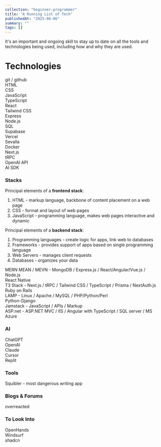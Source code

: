 ```yaml
---
collection: "beginner-programmer"
title: "A Running List of Tech"
publishedAt: "2025-06-06"
summary: ""
tags: []
---
```


It's an important and ongoing skill to stay up to date on all the tools and technologies being used, including how and why they are used.

# Technologies

git / github<br />
HTML<br />
CSS<br />
JavaScript<br />
TypeScript<br />
React<br />
Tailwind CSS<br />
Express<br />
Node.js<br />
SQL<br />
Supabase<br />
Vercel<br />
Sevalla<br />
Docker<br />
Next.js<br />
tRPC<br />
OpenAI API<br />
AI SDK<br />

### Stacks

Principal elements of a **frontend stack**:

1. HTML - markup language, backbone of content placement on a web page
2. CSS - format and layout of web pages
3. JavaScript - programming language, makes web pages interactive and dynamic

Principal elements of a **backend stack**:

1. Programming languages - create logic for apps, link web to databases
2. Frameworks - provides support of apps based on single programming language
3. Web Servers - manages client requests
4. Databases - organizes your data

MERN MEAN / MEVN - MongoDB / Express.js / React/Angular/Vue.js / Node.js<br />
React Native<br />
T3 Stack - Next.js / tRPC / Tailwind CSS / TypeScript / Prisma / NextAuth.js<br />
Ruby on Rails<br />
LAMP - Linux / Apache / MySQL / PHP/Python/Perl<br />
Python-Django<br />
Jamstack - JavaScript / APIs / Markup<br />
ASP.net - ASP.NET MVC / IIS / Angular with TypeScript / SQL server / MS Azure<br />

### AI

ChatGPT<br />
OpenAI<br />
Claude<br />
Cursor<br />
Replit<br />

### Tools

Squibler - most dangerous writing app

### Blogs & Forums

overreacted <br />

### To Look Into

OpenHands<br />
Windsurf<br />
shadcn<br />
